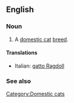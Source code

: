 ==English==

===Noun===
{{en-noun|sg=[[Ragdoll]] [[cat]]}}

# A [[domestic cat]] [[breed]].

====Translations====
{{trans-top}}
* Italian: [[gatto Ragdoll]]
{{trans-mid}}
{{trans-bottom}}

===See also===
{{wikipedia|Ragdoll}}
{{commonscat|Ragdoll cats}}

[[Category:Domestic cats]]